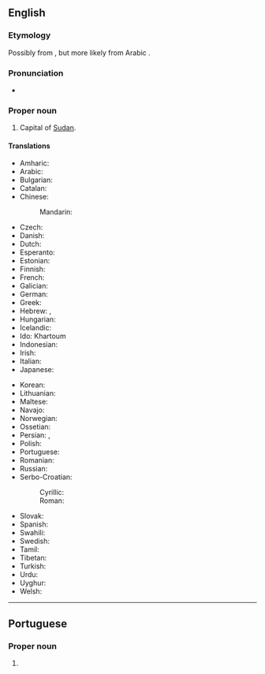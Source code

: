==English==
{{wikipedia}}

===Etymology===
Possibly from {{borrowed|en|ar|خُرْطُوم||elephant [[trunk]]}}, but more likely from Arabic {{m|ar|قُرْطُم||safflower}}.

===Pronunciation===
* {{IPA|/kɑː(ɹ)ˈtuːm/|lang=en}}

===Proper noun===
{{en-proper noun}}

# Capital of [[Sudan]].

====Translations====
{{trans-top|capital of Sudan}}
* Amharic: {{t|am|ካርቱም}}
* Arabic: {{t+|ar|الْخُرْطُوم|f}}
* Bulgarian: {{t|bg|Харту́м|m}}
* Catalan: {{t|ca|Khartum|m}}
* Chinese:
*: Mandarin: {{t+|cmn|喀土穆|tr=Kātǔmù|sc=Hani}}
* Czech: {{t+|cs|Chartúm|m}}
* Danish: {{t|da|Khartoum}}
* Dutch: {{t+|nl|Khartoem}}
* Esperanto: {{t|eo|Ĥartumo}}
* Estonian: {{t|et|Hartum}}
* Finnish: {{t+|fi|Khartum}}
* French: {{t+|fr|Khartoum|m}}
* Galician: {{t+|gl|Khartún|m}}
* German: {{t+|de|Khartum|n}}
* Greek: {{t+|el|Χαρτούμ}}
* Hebrew: {{t|he|חַ'רְטוּם|tr=h'artum}}, {{t|he|חֻ'רטוּם|tr=h'urtum}}
* Hungarian: {{t+|hu|Kartúm}}
* Icelandic: {{t|is|Kartúm}}
* Ido: Khartoum
* Indonesian: {{t|id|Khartoum}}
* Irish: {{t|ga|Cartúm|m}}
* Italian: {{t|it|Khartum}}
* Japanese: {{t|ja|ハルツーム|tr=Harutsūmu}}
{{trans-mid}}
* Korean: {{t|ko|^하르툼}}
* Lithuanian: {{t|lt|Chartumas}}
* Maltese: {{t|mt|Kartum|m}}
* Navajo: {{t|nv|Kʼaatʼóóm}}
* Norwegian: {{t|no|Khartoum}}
* Ossetian: {{t|os|Хартум}}
* Persian: {{t|fa|خارطوم|tr=xârtum}}, {{t+|fa|خرطوم|tr=xartum, xurtum}}
* Polish: {{t+|pl|Chartum|m}}
* Portuguese: {{t+|pt|Cartum|f}}
* Romanian: {{t+|ro|Khartoum}}
* Russian: {{t|ru|Харту́м|m}}
* Serbo-Croatian:
*: Cyrillic: {{t|sh|Картум|m}}
*: Roman: {{t|sh|Kartum|m}}
* Slovak: {{t|sk|Chartúm|m}}
* Spanish: {{t+|es|Jartum|m}}
* Swahili: {{t|sw|Khartoum}}
* Swedish: {{t+|sv|Khartoum}}
* Tamil: {{t|ta|கார்த்தூம்}}
* Tibetan: {{t|bo|ཁར་ཏུམ}}
* Turkish: {{t|tr|Hartum}}
* Urdu: {{t|ur|خرطوم|tr=xartūm}}
* Uyghur: {{t|ug|خارتۇم}}
* Welsh: {{t|cy|Khartoum}}
{{trans-bottom}}

{{topics|en|Capital cities|Cities in Sudan}}

----

==Portuguese==

===Proper noun===
{{pt-proper noun|f}}

# {{alternative spelling of|Cartum|lang=pt}}